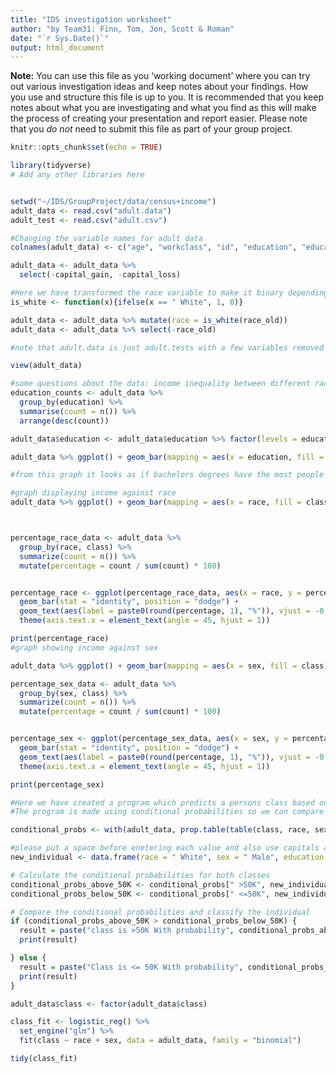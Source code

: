```yaml
---
title: "IDS investigation worksheet"
author: "by Team31: Finn, Tom, Jon, Scott & Roman"
date: "`r Sys.Date()`"
output: html_document
---
```


**Note:** You can use this file as you 'working document' where you can try out various investigation ideas and keep notes about your findings. How you use and structure this file is up to you. It is recommended that you keep notes about what you are investigating and what you find as this will make the process of creating your presentation and report easier. Please note that you _do not_ need to submit this file as part of your group project.



```r
knitr::opts_chunk$set(echo = TRUE)
```


```r
library(tidyverse)
# Add any other libraries here



```


```r
setwd("~/IDS/GroupProject/data/census+income")
adult_data <- read.csv("adult.data")
adult_test <- read.csv("adult.csv")

#Changing the variable names for adult data
colnames(adult_data) <- c("age", "workclass", "id", "education", "education-num", "marital-status", "occupation", "relationship", "race_old", "sex", "capital_gain", "capital_loss", "hours-per-week", "native-country", "class")

adult_data <- adult_data %>% 
  select(-capital_gain, -capital_loss)

#Here we have transformed the race variable to make it binary depending on if the person is white or not (1 for white 0 for other)
is_white <- function(x){ifelse(x == " White", 1, 0)}

adult_data <- adult_data %>% mutate(race = is_white(race_old))
adult_data <- adult_data %>% select(-race_old)

#note that adult.data is just adult.tests with a few variables removed so we only need to use the adult data

view(adult_data)

```

```r
#some questions about the data: income inequality between different races/genders/nationalities ; class based on type of degree ; correlation between class and age; correlation between race/gender and age E.G do certain races/genders live longer than others.
education_counts <- adult_data %>%
  group_by(education) %>%
  summarise(count = n()) %>%
  arrange(desc(count))

adult_data$education <- adult_data$education %>% factor(levels = education_counts$education)

adult_data %>% ggplot() + geom_bar(mapping = aes(x = education, fill = class), position = "dodge") + theme(axis.text.x = element_text(angle = 45, hjust = 1))

#from this graph it looks as if bachelors degrees have the most people in upper class, however this does not take into account the fact that more people have bachelos in comparison to master, phd, etc..
```

```r

#graph displaying income against race
adult_data %>% ggplot() + geom_bar(mapping = aes(x = race, fill = class), position = "dodge") + theme(axis.text.x = element_text(angle = 45, hjust = 1))



percentage_race_data <- adult_data %>%
  group_by(race, class) %>%
  summarize(count = n()) %>%
  mutate(percentage = count / sum(count) * 100)


percentage_race <- ggplot(percentage_race_data, aes(x = race, y = percentage, fill = class)) +
  geom_bar(stat = "identity", position = "dodge") +
  geom_text(aes(label = paste0(round(percentage, 1), "%")), vjust = -0.5, position = position_dodge(width = 0.9)) +
  theme(axis.text.x = element_text(angle = 45, hjust = 1))

print(percentage_race)
#graph showing income against sex

```

```r
adult_data %>% ggplot() + geom_bar(mapping = aes(x = sex, fill = class), position = "dodge") + theme(axis.text.x = element_text(angle = 45, hjust = 1))


```

```r
percentage_sex_data <- adult_data %>%
  group_by(sex, class) %>%
  summarize(count = n()) %>%
  mutate(percentage = count / sum(count) * 100)


percentage_sex <- ggplot(percentage_sex_data, aes(x = sex, y = percentage, fill = class)) +
  geom_bar(stat = "identity", position = "dodge") +
  geom_text(aes(label = paste0(round(percentage, 1), "%")), vjust = -0.5, position = position_dodge(width = 0.9)) +
  theme(axis.text.x = element_text(angle = 45, hjust = 1))

print(percentage_sex)
```
```r
#Here we have created a program which predicts a persons class based on the other variable.
#The program is made using conditional probabilities so we can compare this model to that of a linear regression once we make a linear regression model.

conditional_probs <- with(adult_data, prop.table(table(class, race, sex, education), margin = 1))

#please put a space before enetering each value and also use capitals at start
new_individual <- data.frame(race = " White", sex = " Male", education = " Bachelors")

# Calculate the conditional probabilities for both classes
conditional_probs_above_50K <- conditional_probs[" >50K", new_individual$race, new_individual$sex, new_individual$education]
conditional_probs_below_50K <- conditional_probs[" <=50K", new_individual$race, new_individual$sex, new_individual$education]

# Compare the conditional probabilities and classify the individual
if (conditional_probs_above_50K > conditional_probs_below_50K) {
  result = paste("class is >50K With probability", conditional_probs_above_50K, sep = " ")
  print(result)

} else {
  result = paste("Class is <= 50K With probability", conditional_probs_below_50K, sep = " ")
  print(result)
}
```

``` r

adult_data$class <- factor(adult_data$class)

class_fit <- logistic_reg() %>%
  set_engine("glm") %>%
  fit(class ~ race + sex, data = adult_data, family = "binomial")

tidy(class_fit)
```

